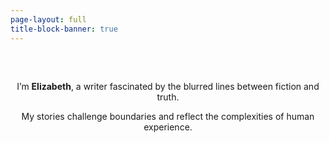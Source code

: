 ```yaml
---
page-layout: full
title-block-banner: true
---
```


<section style="max-width: 700px; margin: auto; padding-top: 2rem;">

<center>

I'm **Elizabeth**, a writer fascinated by the blurred lines between fiction and truth.

My stories challenge boundaries and reflect the complexities of human experience.

</center>

</section>